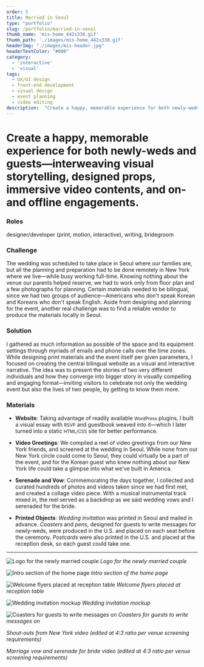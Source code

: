 ```yaml
---
order: 5
title: Married in Seoul
type: "portfolio"
slug: /portfolio/married-in-seoul
thumb_name: 'mis-home_442x330.gif'
thumb_path: './images/mis-home_442x330.gif'
headerImg: "./images/mis-header.jpg"
headerTextColor: "#000"
category:
  - 'interactive'
  - 'visual'
tags:
  - UX/UI design
  - front-end development
  - visual design
  - event planning
  - video editing
description:  "Create a happy, memorable experience for both newly-weds and guests&mdash;interweaving visual storytelling, designed props, immersive video contents, and on- and offline engagements."
---
```



# Create a happy, memorable experience for both newly-weds and guests&mdash;interweaving visual storytelling, designed props, immersive video contents, and on- and offline engagements.

<section class="portfolioDetail">

### Roles

designer/developer (print, motion, interactive), writing, bridegroom

</section>

<section class="portfolioDetail">

### Challenge

The wedding was scheduled to take place in Seoul where our families are, but all the planning and preparation had to be done remotely in New York where we live&mdash;while busy working full-time. Knowing nothing about the venue our parents helped reserve, we had to work only from floor plan and a few photographs for planning. Certain materials needed to be bilingual, since we had two groups of audience&mdash;Americans who don't speak Korean and Koreans who don't speak English. Aside from designing and planning for the event, another real challenge was to find a reliable vendor to produce the materials locally in Seoul.

</section>

<section class="portfolioDetail">

### Solution

I gathered as much information as possible of the space and its equipment settings through myriads of emails and phone calls over the time zones. While designing print materials and the event itself per given parameters, I focused on creating the central bilingual website as a visual and interactive narrative. The idea was to present the stories of two very different individuals and how they converge into bigger story in visually compelling and engaging format&mdash;inviting visitors to celebrate not only the wedding event but also the lives of two people, by getting to know them more.


</section>

<section class="portfolioDetail">

### Materials

<div>

- **Website**: Taking advantage of readily available <small>WordPress</small> plugins, I built a visual essay with <small>RSVP</small> and guestbook weaved into it&mdash;which I later turned into a static <small>HTML/CSS</small> site for better performance.

- **Video Greetings**: We compiled a reel of video greetings from our New York friends, and screened at the wedding in Seoul. While none from our New York circle could come to Seoul, they could virtually be a part of the event, and for the Korean guest who knew nothing about our New York life could take a glimpse into what we've built in America.

- **Serenade and Vow**: Commemorating the days together, I collected and curated hundreds of photos and videos taken since we had first met, and created a collage video piece. With a musical instrumental track mixed in, the reel served as a backdrop as we said wedding vows and I serenaded for the bride.

- **Printed Objects**: <em>Wedding invitation</em> was printed in Seoul and mailed in advance. <em>Coasters</em> and <em>pens</em>, designed for guests to write messages for newly-weds, were produced in the U.S. and placed on each seat before the ceremony. <em>Postcards</em> were also printed in the U.S. and placed at the reception desk, so each guest could take one.

</div>
</section>

<ButtonContainer>
  <SimpleButton cta="Launch live site" link="https://www.marriedinseoul.com/" color="var(--yellow)" />
  <SimpleButton cta="GitHub Repo of this site" link="https://github.com/baadaa/married-in-seoul/" color="var(--green)" />
</ButtonContainer>

---

![Logo for the newly married couple](./images/by-logo.gif)
*Logo for the newly married couple*

![Intro section of the home page](./images/mis-home.gif)
*Intro section of the home page*

![Welcome flyers placed at reception table](./images/by-flyer.jpg)
*Welcome flyers placed at reception table*

![Wedding invitation mockup](./images/by-invitation.gif)
*Wedding invitation mockup*

![Coasters for guests to write messages on](./images/by-coaster.jpg)
*Coasters for guests to write messages on*

<EmbedVideo videoChannel='vimeo' videoId="163962331" />

*Shout-outs from New York video (edited at 4:3 ratio per venue screening requirements)*

<EmbedVideo videoChannel='vimeo' videoId="163962316" />

*Marriage vow and serenade for bride video (edited at 4:3 ratio per venue screening requirements)*

